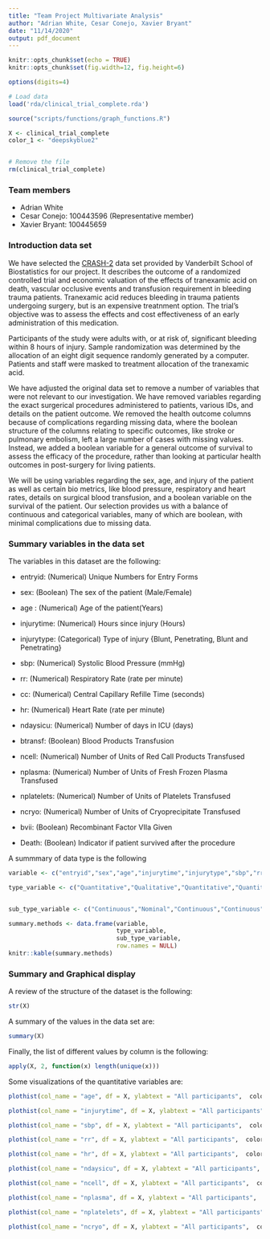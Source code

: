 ```yaml
---
title: "Team Project Multivariate Analysis"
author: "Adrian White, Cesar Conejo, Xavier Bryant"
date: "11/14/2020"
output: pdf_document
---
```


```r
knitr::opts_chunk$set(echo = TRUE)
knitr::opts_chunk$set(fig.width=12, fig.height=6)

options(digits=4)

# Load data
load('rda/clinical_trial_complete.rda')

source("scripts/functions/graph_functions.R")

X <- clinical_trial_complete
color_1 <- "deepskyblue2"


# Remove the file
rm(clinical_trial_complete)
```

### Team members

* Adrian White
* Cesar Conejo: 100443596 (Representative member)
* Xavier Bryant: 100445659


### Introduction data set

We have selected the [CRASH-2](http://biostat.mc.vanderbilt.edu/wiki/pub/Main/DataSets/crash2.html) data set provided by Vanderbilt School of Biostatistics for our project. It describes the outcome of a randomized controlled trial and economic valuation of the effects of tranexamic acid on death, vascular occlusive events and transfusion requirement in bleeding trauma patients. Tranexamic acid reduces bleeding in trauma patients undergoing surgery, but is an expensive treatnment option. The trial's objective was to assess the effects and cost effectiveness of an early administration of this medication. 

Participants of the study were adults with, or at risk of, significant bleeding within 8 hours of injury. Sample randomization was determined by the allocation of an eight digit sequence randomly generated by a computer. Patients and staff were masked to treatment allocation of the tranexamic acid.

We have adjusted the original data set to remove a number of variables that were not relevant to our investigation. We have removed variables regarding the exact surgerical procedures administered to patients, various IDs, and details on the patient outcome. We removed the health outcome columns because of complications regarding missing data, where the boolean structure of the columns relating to specific outcomes, like stroke or pulmonary embolism, left a large number of cases with missing values. Instead, we added a boolean variable for a general outcome of survival to assess the efficacy of the procedure, rather than looking at particular health outcomes in post-surgery for living patients. 

We will be using variables regarding the sex, age, and injury of the patient as well as certain bio metrics, like blood pressure, respiratory and heart rates, details on surgical blood transfusion, and a boolean variable on the survival of the patient. Our selection provides us with a balance of continuous and categorical variables, many of which are boolean, with minimal complications due to missing data.
 

### Summary variables in the data set

The variables in this dataset are the following:

* entryid: (Numerical) Unique Numbers for Entry Forms

* sex: (Boolean) The sex of the patient (Male/Female)

* age : (Numerical) Age of the patient(Years)

* injurytime: (Numerical) Hours since injury (Hours)

* injurytype:	(Categorical) Type of injury {Blunt, Penetrating, Blunt and Penetrating}

* sbp: (Numerical) Systolic Blood Pressure (mmHg)

* rr: (Numerical) Respiratory Rate (rate per minute)

* cc: (Numerical) Central Capillary Refille Time (seconds)

* hr: (Numerical) Heart Rate (rate per minute)

* ndaysicu: (Numerical) Number of days in ICU (days)

* btransf: (Boolean) Blood Products Transfusion

* ncell: (Numerical) Number of Units of Red Call Products Transfused

* nplasma: (Numerical) Number of Units of Fresh Frozen Plasma Transfused

* nplatelets: (Numerical) Number of Units of Platelets Transfused

* ncryo: (Numerical) Number of Units of Cryoprecipitate Transfused

* bvii:	(Boolean) Recombinant Factor VIIa Given

* Death: (Boolean) Indicator if patient survived after the procedure


A summmary of data type is the following

```r
variable <- c("entryid","sex","age","injurytime","injurytype","sbp","rr","cc","hr","ndaysicu","btransf","ncell","nplasma","nplatelets","ncryo","bvii","death")

type_variable <- c("Quantitative","Qualitative","Quantitative","Quantitative","Qualitative","Quantitative","Quantitative","Quantitative","Quantitative","Quantitative","Quanlitative","Quantitative","Quantitative","Quantitative","Quantitative","Qualitative","Qualitative")


sub_type_variable <- c("Continuous","Nominal","Continuous","Continuous","Nominal","Continuous","Continuous","Continuous","Continuous","Discrete","Nominal","Discrete","Discrete","Discrete","Discrete","Nominal","Nominal")

summary.methods <- data.frame(variable,
                              type_variable,
                              sub_type_variable,
                              row.names = NULL)
knitr::kable(summary.methods)
```

\newpage

### Summary and Graphical display

A review of the structure of the dataset is the following:

```r
str(X)
```

A summary of the values in the data set are:

```r
summary(X)
```

\newpage

Finally, the list of different values by column is the following:

```r
apply(X, 2, function(x) length(unique(x)))
```



Some visualizations of the quantitative variables are:

```r
plothist(col_name = "age", df = X, ylabtext = "All participants",  color_1)
```

```r
plothist(col_name = "injurytime", df = X, ylabtext = "All participants",  color_1)
```


```r
plothist(col_name = "sbp", df = X, ylabtext = "All participants",  color_1)
```



```r
plothist(col_name = "rr", df = X, ylabtext = "All participants",  color_1)
```



```r
plothist(col_name = "hr", df = X, ylabtext = "All participants",  color_1)
```



```r
plothist(col_name = "ndaysicu", df = X, ylabtext = "All participants",  color_1)
```


```r
plothist(col_name = "ncell", df = X, ylabtext = "All participants",  color_1)
```



```r
plothist(col_name = "nplasma", df = X, ylabtext = "All participants",  color_1)
```


```r
plothist(col_name = "nplatelets", df = X, ylabtext = "All participants",  color_1)
```


```r
plothist(col_name = "ncryo", df = X, ylabtext = "All participants",  color_1)
```
